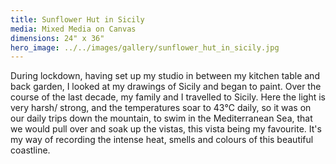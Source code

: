 ```yaml
---
title: Sunflower Hut in Sicily
media: Mixed Media on Canvas
dimensions: 24" x 36"
hero_image: ../../images/gallery/sunflower_hut_in_sicily.jpg
---
```

During lockdown, having set up my studio in between my kitchen table and back garden, 
I looked at my drawings of Sicily and began to paint. Over the course of the last decade, 
my family and I travelled to Sicily. Here the light is very harsh/ strong, and the 
temperatures soar to 43℃ daily, so it was on our daily trips down the mountain, to swim in the 
Mediterranean Sea, that we would pull over and soak up the vistas, this vista being my favourite. 
It's my way of recording the intense heat, smells and colours of this beautiful coastline.